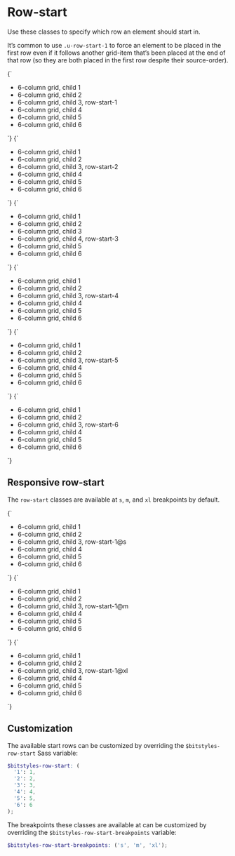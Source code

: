
<Meta title="Utilities/row-start" />

# Row-start

Use these classes to specify which row an element should start in.

It’s common to use `.u-row-start-1` to force an element to be placed in the first row even if it follows another grid-item that’s been placed at the end of that row (so they are both placed in the first row despite their source-order).

<Canvas isColumn>
  <Story name="u-row-start-1">
    {`
      <ul class="u-grid u-gap-m u-grid-cols-6 u-padding-m u-bg--gray-10 a-list-reset">
        <li class="u-bg--background u-padding-m a-card">6-column grid, child 1</li>
        <li class="u-bg--background u-padding-m a-card">6-column grid, child 2</li>
        <li class="u-bg--brand-2 u-padding-m a-card u-row-start-1">6-column grid, child 3, row-start-1</li>
        <li class="u-bg--background u-padding-m a-card">6-column grid, child 4</li>
        <li class="u-bg--background u-padding-m a-card">6-column grid, child 5</li>
        <li class="u-bg--background u-padding-m a-card">6-column grid, child 6</li>
      </ul>
    `}
  </Story>
  <Story name="u-row-start-2">
    {`
      <ul class="u-grid u-gap-m u-grid-cols-6 u-padding-m u-bg--gray-10 a-list-reset">
        <li class="u-bg--background u-padding-m a-card">6-column grid, child 1</li>
        <li class="u-bg--background u-padding-m a-card">6-column grid, child 2</li>
        <li class="u-bg--brand-2 u-padding-m a-card u-row-start-2">6-column grid, child 3, row-start-2</li>
        <li class="u-bg--background u-padding-m a-card">6-column grid, child 4</li>
        <li class="u-bg--background u-padding-m a-card">6-column grid, child 5</li>
        <li class="u-bg--background u-padding-m a-card">6-column grid, child 6</li>
      </ul>
    `}
  </Story>
  <Story name="u-row-start-3">
    {`
      <ul class="u-grid u-gap-m u-grid-cols-6 u-padding-m u-bg--gray-10 a-list-reset">
        <li class="u-bg--background u-padding-m a-card">6-column grid, child 1</li>
        <li class="u-bg--background u-padding-m a-card">6-column grid, child 2</li>
        <li class="u-bg--background u-padding-m a-card">6-column grid, child 3</li>
        <li class="u-bg--brand-2 u-padding-m a-card u-row-start-3">6-column grid, child 4, row-start-3</li>
        <li class="u-bg--background u-padding-m a-card">6-column grid, child 5</li>
        <li class="u-bg--background u-padding-m a-card">6-column grid, child 6</li>
      </ul>
    `}
  </Story>
  <Story name="u-row-start-4">
    {`
      <ul class="u-grid u-gap-m u-grid-cols-6 u-padding-m u-bg--gray-10 a-list-reset">
        <li class="u-bg--background u-padding-m a-card">6-column grid, child 1</li>
        <li class="u-bg--background u-padding-m a-card">6-column grid, child 2</li>
        <li class="u-bg--brand-2 u-padding-m a-card u-row-start-4">6-column grid, child 3, row-start-4</li>
        <li class="u-bg--background u-padding-m a-card">6-column grid, child 4</li>
        <li class="u-bg--background u-padding-m a-card">6-column grid, child 5</li>
        <li class="u-bg--background u-padding-m a-card">6-column grid, child 6</li>
      </ul>
    `}
  </Story>
  <Story name="u-row-start-5">
    {`
      <ul class="u-grid u-gap-m u-grid-cols-6 u-padding-m u-bg--gray-10 a-list-reset">
        <li class="u-bg--background u-padding-m a-card">6-column grid, child 1</li>
        <li class="u-bg--background u-padding-m a-card">6-column grid, child 2</li>
        <li class="u-bg--brand-2 u-padding-m a-card u-row-start-5">6-column grid, child 3, row-start-5</li>
        <li class="u-bg--background u-padding-m a-card">6-column grid, child 4</li>
        <li class="u-bg--background u-padding-m a-card">6-column grid, child 5</li>
        <li class="u-bg--background u-padding-m a-card">6-column grid, child 6</li>
      </ul>
    `}
  </Story>
  <Story name="u-row-start-6">
    {`
      <ul class="u-grid u-gap-m u-grid-cols-6 u-padding-m u-bg--gray-10 a-list-reset">
        <li class="u-bg--background u-padding-m a-card">6-column grid, child 1</li>
        <li class="u-bg--background u-padding-m a-card">6-column grid, child 2</li>
        <li class="u-bg--brand-2 u-padding-m a-card u-row-start-6">6-column grid, child 3, row-start-6</li>
        <li class="u-bg--background u-padding-m a-card">6-column grid, child 4</li>
        <li class="u-bg--background u-padding-m a-card">6-column grid, child 5</li>
        <li class="u-bg--background u-padding-m a-card">6-column grid, child 6</li>
      </ul>
    `}
  </Story>
</Canvas>

## Responsive row-start

The `row-start` classes are available at `s`, `m`, and `xl` breakpoints by default.

<Canvas isColumn>
  <Story name="u-row-start-2@s">
    {`
      <ul class="u-grid u-gap-m u-grid-cols-6 u-padding-m u-bg--gray-10 a-list-reset">
        <li class="u-bg--background u-padding-m a-card">6-column grid, child 1</li>
        <li class="u-bg--background u-padding-m a-card">6-column grid, child 2</li>
        <li class="u-bg--brand-2 u-padding-m a-card u-row-start-2@s">6-column grid, child 3, row-start-1@s</li>
        <li class="u-bg--background u-padding-m a-card">6-column grid, child 4</li>
        <li class="u-bg--background u-padding-m a-card">6-column grid, child 5</li>
        <li class="u-bg--background u-padding-m a-card">6-column grid, child 6</li>
      </ul>
    `}
  </Story>
  <Story name="u-row-start-2@m">
    {`
      <ul class="u-grid u-gap-m u-grid-cols-6 u-padding-m u-bg--gray-10 a-list-reset">
        <li class="u-bg--background u-padding-m a-card">6-column grid, child 1</li>
        <li class="u-bg--background u-padding-m a-card">6-column grid, child 2</li>
        <li class="u-bg--brand-2 u-padding-m a-card u-row-start-2@m">6-column grid, child 3, row-start-1@m</li>
        <li class="u-bg--background u-padding-m a-card">6-column grid, child 4</li>
        <li class="u-bg--background u-padding-m a-card">6-column grid, child 5</li>
        <li class="u-bg--background u-padding-m a-card">6-column grid, child 6</li>
      </ul>
    `}
  </Story>
  <Story name="u-row-start-2@xl">
    {`
      <ul class="u-grid u-gap-m u-grid-cols-6 u-padding-m u-bg--gray-10 a-list-reset">
        <li class="u-bg--background u-padding-m a-card">6-column grid, child 1</li>
        <li class="u-bg--background u-padding-m a-card">6-column grid, child 2</li>
        <li class="u-bg--brand-2 u-padding-m a-card u-row-start-2@xl">6-column grid, child 3, row-start-1@xl</li>
        <li class="u-bg--background u-padding-m a-card">6-column grid, child 4</li>
        <li class="u-bg--background u-padding-m a-card">6-column grid, child 5</li>
        <li class="u-bg--background u-padding-m a-card">6-column grid, child 6</li>
      </ul>
    `}
  </Story>
</Canvas>

## Customization

The available start rows can be customized by overriding the `$bitstyles-row-start` Sass variable:

```scss
$bitstyles-row-start: (
  '1': 1,
  '2': 2,
  '3': 3,
  '4': 4,
  '5': 5,
  '6': 6
);
```

The breakpoints these classes are available at can be customized by overriding the `$bitstyles-row-start-breakpoints` variable:

```scss
$bitstyles-row-start-breakpoints: ('s', 'm', 'xl');
```
